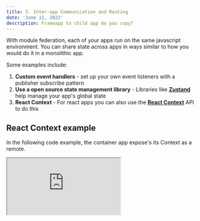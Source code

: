 ```yaml
---
title: 5. Inter-app Communication and Routing
date: 'June 11, 2022'
description: Frameapp to child app do you copy?
---
```


With module federation, each of your apps run on the same javascript environment. You can share state across apps in ways similar to how you would do it in a monolithic app.

Some examples include:

1. **Custom event handlers** - set up your own event listeners with a publisher subscribe pattern
2. **Use a open source state management library** - Libraries like [**Zustand**](https://github.com/pmndrs/zustand) help manage your app's global state
3. **React Context** - For react apps you can also use the [**React Context**](https://reactjs.org/docs/context.html) API to do this

## React Context example

In the following code example, the container app expose's its Context as a remote.

<div className="iframe-container">
  <iframe
    src="https://codesandbox.io/embed/mfe-intro-mod-share-context-mod-fed-intro-t5m6dd?autoresize=1&expanddevtools=1&fontsize=14&module=%2Fcontainer%2FGlobalContext.jsx&moduleview=1&theme=dark"
    className="iframe-codesandbox"
    title="mfe-intro-basic-setup"
    allow="accelerometer; ambient-light-sensor; camera; encrypted-media; geolocation; gyroscope; hid; microphone; midi; payment; usb; vr; xr-spatial-tracking"
    sandbox="allow-forms allow-modals allow-popups allow-presentation allow-same-origin allow-scripts"
  />
  >
</div>

## Routing

React router 6 example with nested Routes

<div className="iframe-container">
  <iframe
    src="https://codesandbox.io/embed/mfe-intro-mod-fed-nested-routing-mod-fed-intro-k44prm?autoresize=1&expanddevtools=1&fontsize=14&module=%2Fcontainer%2FApp.jsx&theme=dark"
    className="iframe-codesandbox"
    title="mfe-intro-basic-setup"
    allow="accelerometer; ambient-light-sensor; camera; encrypted-media; geolocation; gyroscope; hid; microphone; midi; payment; usb; vr; xr-spatial-tracking"
    sandbox="allow-forms allow-modals allow-popups allow-presentation allow-same-origin allow-scripts"
  />
  >
</div>

#### Some gotchas regarding routing:

You might already what the following API does:

- **History**: An object that you can use to get and set current path
- **Router**: Allows you to render different content based on path
  The following APIs are also commonly provided by routing libraries like React router, their implementation might vary depending on the library
- [**Browser Router**](https://reactrouter.com/docs/en/v6/routers/browser-router): looks at path portion of url and lets you know what path user is on
- [**Memory Router**](https://reactrouter.com/docs/en/v6/routers/memory-router): keep track of path in memory (does not use url in browser address bar)

<br />
If you are either using <ins>more than 1 copies of Browser Router</ins>, there
could be a very small chance for <ins>race conditions</ins> to occur because 2
copies of the same object might be trying to change the current path.

Also, if your application requires a cross framework setup like a React Container with Angular/Vue Child app, you might end up with more than one kind of implementation of the browser router object.

<br />
One solution to the above problem is to use a **Browser history instance in the container
app, and child apps use Memory Router.** However this means that you probably will
need to synchronise the paths in all Router implementations:

- Child App needs to communicate to Container when route changes due to logic in child app, so that <ins>correct url shows on browser</ins>.
- Container App needs to communicate to Child app when route changes due to logic in Container app, so that <ins>child app's router can react to the change</ins>.

<div className="page-menu-bottom">
  <Link href="/4-sharing-dependencies" passHref>
    <div className="menu-link"> {'< Sharing Dependencies'}</div>
  </Link>
  <Link href="/6-microfrontend-gotchas" passHref>
    <div className="menu-link">{'Gotchas >'}</div>
  </Link>
</div>
